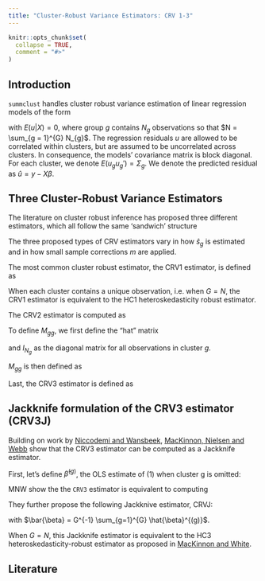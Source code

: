 ```yaml
---
title: "Cluster-Robust Variance Estimators: CRV 1-3"
---
```


```r
knitr::opts_chunk$set(
  collapse = TRUE,
  comment = "#>"
)
```

## Introduction

`summclust` handles cluster robust variance estimation of linear regression models of the form 

\begin{align}
y &= X \beta + u \\
  &= 
\begin{bmatrix}
y_{1} \\
y_{2} \\
...\\
y_{G}
\end{bmatrix}
=
\begin{bmatrix}
X_{1} \\
X_{2} \\
...\\
X_{G}
\end{bmatrix} \beta + 
\begin{bmatrix}
u_{1} \\
u_{2} \\
...\\
u_{G}
\end{bmatrix},
\end{align}

with $E(u|X) = 0$, where group $g$ contains $N_{g}$ observations so that $N = \sum_{g = 1}^{G} N_{g}$. The regression residuals $u$ are allowed to be correlated within clusters, but are assumed to be uncorrelated across clusters. In consequence, the models' covariance matrix is block diagonal. For each cluster, we denote $E(u_{g} u_{g}') =\Sigma_{g}$. We denote the predicted residual as $\hat{u} = y - X \beta$.


## Three Cluster-Robust Variance Estimators

The literature on cluster robust inference has proposed three different estimators, which all follow the same 'sandwich' structure

\begin{align}
  \hat{V}(\hat{\beta}) &= m (X'X)^{-1} (\sum_{g=1}^{G} \hat{\Sigma}_{g} ) (X'X)^{-1} \\ 
  &=  m (X'X)^{-1} (\sum_{g=1}^{G} \hat{s}_{g} \hat{s}_{g}')  (X'X)^{-1}
\end{align}

The three proposed types of CRV estimators vary in how $\hat{s}_{g}$ is estimated
and in how small sample corrections $m$ are applied. 

The most common cluster robust estimator, the CRV1 estimator, is defined as 

\begin{align}
\hat{s}_{g} =  X_{g}'\hat{u}_{g} && \& && m = \frac{N-1}{N-k} / \frac{G}{G-1} 
\end{align}

When each cluster contains a unique observation, i.e. when $G=N$, the CRV1 
estimator is equivalent to the HC1 heteroskedasticity robust estimator. 

The CRV2 estimator is computed as 

\begin{align}
\hat{s}_{g} =  X_{g}' M_{gg}^{-1/2} \hat{u}_{g} && \& && m = 1.
\end{align}

To define $M_{gg}$, we first define the "hat" matrix 

\begin{equation}
  H_g = X_g (X'X)^{-1} X_g' 
\end{equation}

and $I_{N_g}$ as the diagonal matrix for all observations in cluster $g$. 

$M_{gg}$ is then defined as 

\begin{equation}
  M_{gg} = I_{N_g} - H_g.
\end{equation}

Last, the CRV3 estimator is defined as 

\begin{align}
\hat{s}_{g} =  X_{g}' M_{gg}^{-1} \hat{u}_{g} && \& && m = G/(G-1).
\end{align}

## Jackknife formulation of the CRV3 estimator (CRV3J)

Building on work by [Niccodemi and Wansbeek](https://www.mdpi.com/2225-1146/10/1/6), [MacKinnon, Nielsen and Webb](https://www.econ.queensu.ca/sites/econ.queensu.ca/files/wpaper/qed_wp_1485.pdf) show that the CRV3 estimator can be computed as a Jackknife estimator. 

First, let's define $\hat{\beta}^{(g)}$, the OLS estimate of (1) when cluster g is omitted: 

\begin{equation}
\hat{\beta}^{(g)} = ((X'X)^{-1} - (X_{g}'X_{g})^{-1})(X'y - X_{g}'y_{g}), g = 1, ... , G.
\end{equation}

MNW show the the `CRV3` estimator is equivalent to computing 

\begin{equation}
\hat{V}_{3}(\hat{\beta}) = \frac{G}{G-1} \sum{g = 1}^{G} (\hat{\beta}^{(g)} - \hat{\beta}) (\hat{\beta}^{(g)} - \hat{\beta})'
\end{equation}

They further propose the following Jackknive estimator, CRVJ: 

\begin{equation}
\hat{V}_{3J}(\hat{\beta}) = \frac{G}{G-1} \sum{g = 1}^{G} (\hat{\beta}^{(g)} - \bar{\beta}) (\hat{\beta}^{(g)} - \bar{\beta})'
\end{equation}

with $\bar{\beta} = G^{-1} \sum_{g=1}^{G} \hat{\beta}^{(g)}$.

When $G=N$, this Jackknife estimator is equivalent to the HC3 heteroskedasticity-robust estimator as proposed in [MacKinnon and White](https://www.econstor.eu/bitstream/10419/189084/1/qed_wp_0537.pdf).


## Literature


